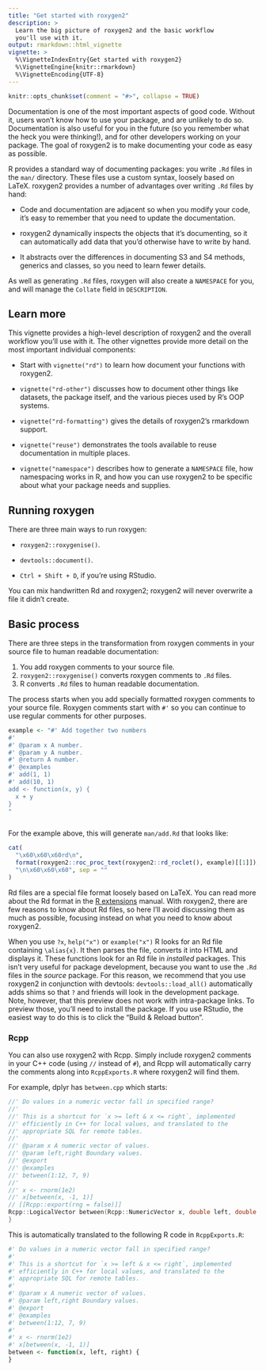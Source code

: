 ```yaml
---
title: "Get started with roxygen2"
description: >
  Learn the big picture of roxygen2 and the basic workflow
  you'll use with it.
output: rmarkdown::html_vignette
vignette: >
  %\VignetteIndexEntry{Get started with roxygen2}
  %\VignetteEngine{knitr::rmarkdown}
  %\VignetteEncoding{UTF-8}
---
```


```r
knitr::opts_chunk$set(comment = "#>", collapse = TRUE)
```

Documentation is one of the most important aspects of good code.
Without it, users won't know how to use your package, and are unlikely to do so.
Documentation is also useful for you in the future (so you remember what the heck you were thinking!), and for other developers working on your package.
The goal of roxygen2 is to make documenting your code as easy as possible.

R provides a standard way of documenting packages: you write `.Rd` files in the `man/` directory.
These files use a custom syntax, loosely based on LaTeX.
roxygen2 provides a number of advantages over writing `.Rd` files by hand:

-   Code and documentation are adjacent so when you modify your code, it's easy to remember that you need to update the documentation.

-   roxygen2 dynamically inspects the objects that it's documenting, so it can automatically add data that you'd otherwise have to write by hand.

-   It abstracts over the differences in documenting S3 and S4 methods, generics and classes, so you need to learn fewer details.

As well as generating `.Rd` files, roxygen will also create a `NAMESPACE` for you, and will manage the `Collate` field in `DESCRIPTION`.

## Learn more

This vignette provides a high-level description of roxygen2 and the overall workflow you'll use with it.
The other vignettes provide more detail on the most important individual components:

-   Start with `vignette("rd")` to learn how document your functions with roxygen2.

-   `vignette("rd-other")` discusses how to document other things like datasets, the package itself, and the various pieces used by R's OOP systems.

-   `vignette("rd-formatting")` gives the details of roxygen2's rmarkdown support.

-   `vignette("reuse")` demonstrates the tools available to reuse documentation in multiple places.

-   `vignette("namespace")` describes how to generate a `NAMESPACE` file, how namespacing works in R, and how you can use roxygen2 to be specific about what your package needs and supplies.

## Running roxygen

There are three main ways to run roxygen:

-   `roxygen2::roxygenise()`.

-   `devtools::document()`.

-   `Ctrl + Shift + D`, if you're using RStudio.

You can mix handwritten Rd and roxygen2; roxygen2 will never overwrite a file it didn't create.

## Basic process

There are three steps in the transformation from roxygen comments in your source file to human readable documentation:

1.  You add roxygen comments to your source file.
2.  `roxygen2::roxygenise()` converts roxygen comments to `.Rd` files.
3.  R converts `.Rd` files to human readable documentation.

The process starts when you add specially formatted roxygen comments to your source file.
Roxygen comments start with `#'` so you can continue to use regular comments for other purposes.

```r
example <- "#' Add together two numbers
#'
#' @param x A number.
#' @param y A number.
#' @return A number.
#' @examples
#' add(1, 1)
#' add(10, 1)
add <- function(x, y) {
  x + y
}
"
```

```r
```

For the example above, this will generate `man/add.Rd` that looks like:

```r
cat(
  "\x60\x60\x60rd\n",
  format(roxygen2::roc_proc_text(roxygen2::rd_roclet(), example)[[1]]),
  "\n\x60\x60\x60", sep = ""
)
```

Rd files are a special file format loosely based on LaTeX.
You can read more about the Rd format in the [R extensions](https://cran.r-project.org/doc/manuals/R-exts.html#Rd-format) manual.
With roxygen2, there are few reasons to know about Rd files, so here I'll avoid discussing them as much as possible, focusing instead on what you need to know about roxygen2.

When you use `?x`, `help("x")` or `example("x")` R looks for an Rd file containing `\alias{x}`.
It then parses the file, converts it into HTML and displays it.
These functions look for an Rd file in *installed* packages.
This isn't very useful for package development, because you want to use the `.Rd` files in the *source* package.
For this reason, we recommend that you use roxygen2 in conjunction with devtools: `devtools::load_all()` automatically adds shims so that `?` and friends will look in the development package.
Note, however, that this preview does not work with intra-package links.
To preview those, you'll need to install the package.
If you use RStudio, the easiest way to do this is to click the "Build & Reload button".

### Rcpp

You can also use roxygen2 with Rcpp.
Simply include roxygen2 comments in your C++ code (using `//` instead of `#`), and Rcpp will automatically carry the comments along into `RcppExports.R` where roxygen2 will find them.

For example, dplyr has `between.cpp` which starts:

``` cpp
//' Do values in a numeric vector fall in specified range?
//'
//' This is a shortcut for `x >= left & x <= right`, implemented
//' efficiently in C++ for local values, and translated to the
//' appropriate SQL for remote tables.
//'
//' @param x A numeric vector of values.
//' @param left,right Boundary values.
//' @export
//' @examples
//' between(1:12, 7, 9)
//'
//' x <- rnorm(1e2)
//' x[between(x, -1, 1)]
// [[Rcpp::export(rng = false)]]
Rcpp::LogicalVector between(Rcpp::NumericVector x, double left, double right) {
}
```

This is automatically translated to the following R code in `RcppExports.R`:

```r
#' Do values in a numeric vector fall in specified range?
#'
#' This is a shortcut for `x >= left & x <= right`, implemented
#' efficiently in C++ for local values, and translated to the
#' appropriate SQL for remote tables.
#'
#' @param x A numeric vector of values.
#' @param left,right Boundary values.
#' @export
#' @examples
#' between(1:12, 7, 9)
#'
#' x <- rnorm(1e2)
#' x[between(x, -1, 1)]
between <- function(x, left, right) {
}
```

